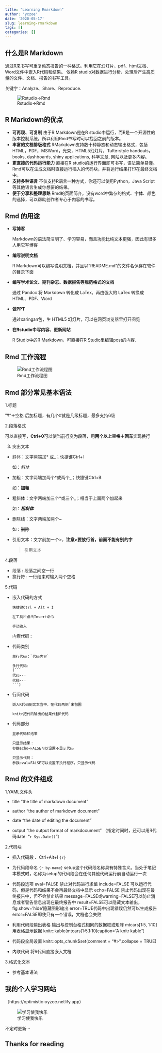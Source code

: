 ```yaml
---
title: "Learning Rmarkdown"
author: 'yxzoe'
date: '2020-05-17'
slug: learning-rmarkdown
tags: []
categories: []
---
```

## 什么是R Markdown

通过R来书写可重复动态报告的一种格式。利用它在幻灯片、pdf、html文档、Word文件中嵌入R代码和结果。
依赖R studio对数据进行分析、处理后产生高质量的文件、文档、报告的书写工具。

关键字：Analyze、Share、Reproduce.

![Rstudio→Rmd](https://img-blog.csdnimg.cn/20190121151542590.png)

## R Markdown的优点

- **可再现、可复制**
	由于R Markdown是在R studio中运行，而R是一个开源性的版本控制系统，所以利用Rmd书写时可以找回之前的版本。
- **丰富的文档排版格式**
	RMarkdown支持数十种静态和动态输出格式，包括HTML，PDF，MSWord，光束，HTML5幻灯片，Tufte-style handouts，books, dashboards, shiny applications, 科学文章, 网站以及更多内容。
- **更直接的代码运行能力**
	直接在R studio的运行界面即可书写，语法简单易懂。Rmd可以在生成文档时直接运行插入的代码块，并将运行结果打印在最终文档中。
- **支持多种语言**
	不仅支持R语言一种方式，你还可以使用Python，Java Script等其他语言生成你想要的结果。
- **便于分享和整理思路**
	Rmd的页面简介，没有word中繁杂的格式、字体、颜色的选择，可以帮助创作者专心于内容的书写。

## Rmd 的用途

- **写博客**

	Markdown的语法简洁明了、学习容易，而且功能比纯文本更强，因此有很多人用它写博客
- **编写说明文档**

	R Markdown可以编写说明文档，并且以“README.md”的文件名保存在软件的目录下面
- **编写学术论文、期刊杂志、数据报告等规范格式的文档**

	通过 Pandoc 将 Markdown 转化成 LaTex，再由强大的 LaTex 转换成 HTML、PDF、Word
- **做PPT**

	通过xaringan包，生 HTML5 幻灯片，可以在网页浏览器里打开阅览
- **在Rstudio中写内容、更新网站**

   R Studio中的R Markdown，可直接在R Studio里编辑post的内容.

## Rmd 工作流程

![Rmd工作流程图](https://img-blog.csdnimg.cn/20190121151434906.png)

## Rmd 部分常见基本语法

 1.标题

”#“＋空格 后加标题，有几个#就是几级标题，最多支持6级

 2.段落格式

可以直接写，**Ctrl+0**可以使当前行变为段落，用**两个以上空格＋回车**实现换行

 3. 突出文本

- 斜体：文字两端加* 或_；快捷键Ctrl+l

  如：*斜体*

- 加粗：文字两端加两个*或两个_；快捷键Ctrl+B

  如：**加粗**

- 粗斜体：文字两端加三个*或三个_；相当于上面两个加起来

  如：***粗斜体***

- 删除线：文字两端加两个~

  如：~~删除~~

- 引用文本：文字前加一个>，**注意>要放行首，前面不能有别的字**

  > 引用文本
 
 4.段落
 
-	段落 : 段落之间空一行
-	换行符 : 一行结束时输入两个空格

5.代码

-	嵌入代码的方式

		快捷键Ctrl + Alt + I
		
		在工具栏点击Insert命令
		
		手动输入
			
    内嵌代码 :  
-	代码类别

		单行代码：`代码内容`
			
		多行代码:
		(```
		代码···
		代码···
		```)
			
-	行间代码

		嵌入R代码到文本当中，在代码两侧`来包围
		
		knitr把代码输出的结果代替R代码
		
-	代码部分

		显示代码和结果
		
		只显示结果：
		参数echo=FALSE可以设置不显示代码
		
		只显示代码：
		参数eval=FALSE可以设置不执行程序，只显示代码


## Rmd 的文件组成

 1.YAML文件头

- title
		"the title of markdown document"

-	author
		"the author of markdown document"

- date
		"the date of editing the document "

- output
		“the output format of markdocument”
	（指定时间时，还可以用R代码date: "`r Sys.Date()`"）

 2.代码块

-	插入代码段
		、Ctrl+Alt+I
		```{r}```

-	为代码段命名
		```{r by-name}```
			setup这个代码段名称具有特殊含义。当处于笔记本模式时，名称为setup的代码段会在任何其他代码运行前自动运行一次

-	代码段选项
		eval=FALSE 禁止对代码进行求值
		 include=FALSE 可以运行代码，但是代码和结果不会再最终文档中显示
		echo=FALSE 禁止代码出现在最终报告中，但不会禁止结果
		message=FALSE或warning=FALSE可以防止消息或者警告信息出现在最终报告中
		result=FALSE可以隐藏文本输出，fig.show='hide'隐藏图形输出
		error=TRUE代码中出现错误仍然可以生成报告
		error=FALSE即使只有一个错误，文档也会失败

-	利用代码段输出表格
		输出与控制台格式相同的数据框或矩阵    mtcars[1:5, 1:10]
		用表格显示数据     knitr::kable(mtcars[1:5,1:10]caption="A knitr kable")

-	代码段全局设置
		knitr::opts_chunk$set(comment = "#>",collapse = TRUE)

-	内联代码
		将R代码直接嵌入文档

 3.格式化文本
  
-  参考基本语法
  
## 我的个人学习网站

（https://optimistic-xyzoe.netlify.app）

![学习使我快乐](http://img.mp.itc.cn/upload/20170406/acadaca82add4f1aab7324ac85320bb9.jpeg)
 

不定时更新···

## Thanks for reading
